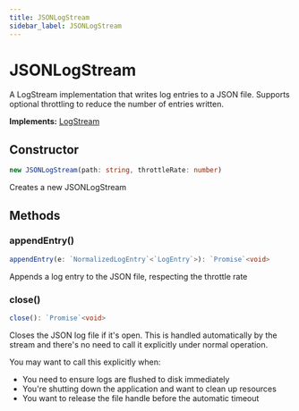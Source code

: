```yaml
---
title: JSONLogStream
sidebar_label: JSONLogStream
---
```


# JSONLogStream

A LogStream implementation that writes log entries to a JSON file.
Supports optional throttling to reduce the number of entries written.

**Implements:** [LogStream](../interfaces/logstream)

## Constructor

```typescript
new JSONLogStream(path: string, throttleRate: number)
```

Creates a new JSONLogStream

## Methods

### appendEntry()

```typescript
appendEntry(e: `NormalizedLogEntry`<`LogEntry`>): `Promise`<void>
```

Appends a log entry to the JSON file, respecting the throttle rate

### close()

```typescript
close(): `Promise`<void>
```

Closes the JSON log file if it's open. This is handled automatically by the
stream and there's no need to call it explicitly under normal operation.

You may want to call this explicitly when:
- You need to ensure logs are flushed to disk immediately
- You're shutting down the application and want to clean up resources
- You want to release the file handle before the automatic timeout

